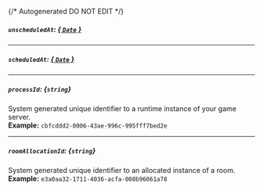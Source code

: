 {/* Autogenerated DO NOT EDIT  */}
##### `unscheduledAt`: [*{ `Date` }*](https://developer.mozilla.org/en-US/docs/Web/JavaScript/Reference/Global_Objects/Date)

---
##### `scheduledAt`: [*{ `Date` }*](https://developer.mozilla.org/en-US/docs/Web/JavaScript/Reference/Global_Objects/Date)

---
##### `processId`: *{`string`}*
System generated unique identifier to a runtime instance of your game server.
<br/>
**Example:** `cbfcddd2-0006-43ae-996c-995fff7bed2e`

---
##### `roomAllocationId`: *{`string`}*
System generated unique identifier to an allocated instance of a room.
<br/>
**Example:** `e3a0aa32-1711-4036-acfa-008b96061a78`


